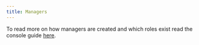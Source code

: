 ```yaml
---
title: Managers
---
```



<ManagerDescription name="ManagerDescription" />

To read more on how managers are created and which roles exist read the console
guide [here](../../guides/manage/console/managers).
